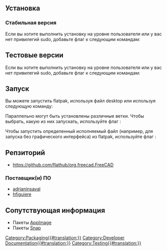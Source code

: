 <languages/>
{{TOCright}}

<span id="Installing"></span>
== Установка ==

<span id="Stable"></span>
=== Стабильная версия ===

Если вы хотите выполнить установку на уровне пользователя или у вас нет привилегий sudo, добавьте флаг {{incode|--user}} к следующим командам:

{{code|lang=bash|code=
# add flathub repo just to be sure as it might not be enabled if it is your first time using flatpak
flatpak remote-add --if-not-exists flathub https://flathub.org/repo/flathub.flatpakrepo
flatpak install flathub org.freecad.FreeCAD
}}

<span id="Development_versions"></span>
== Тестовые версии ==

Если вы хотите выполнить установку на уровне пользователя или у вас нет привилегий sudo, добавьте флаг {{incode|--user}} к следующим командам:

{{code|lang=bash|code=
# flathub-beta repo is not enabled by default
flatpak remote-add --if-not-exists flathub-beta https://flathub.org/beta-repo/flathub-beta.flatpakrepo
flatpak install flathub-beta org.freecad.FreeCAD
}}

<span id="Running"></span>
== Запуск ==

Вы можете запустить flatpak, используя файл desktop или используя следующую команду:

{{code|lang=bash|code=
flatpak run org.freecad.FreeCAD
}}

Параллельно могут быть установлены различные ветки. Чтобы выбрать, какую из них запускать, используйте флаг {{incode|--branch}}:

{{code|lang=bash|code=
flatpak run --branch=beta org.freecad.FreeCAD
}}

Чтобы запустить определенный исполняемый файл (например, {{incode|FreeCADCmd}} для запуска без графического интерфейса) из flatpak, используйте флаг {{incode|--command}}:

{{code|lang=bash|code=
flatpak run --command=FreeCADCmd org.freecad.FreeCAD
}}

<span id="Repository"></span>
== Репзиторий ==

* https://github.com/flathub/org.freecad.FreeCAD

<span id="Maintainer(s)"></span>
=== Поставщик(и) ПО ===

* [https://github.com/adrianinsaval adrianinsaval]
* [https://github.com/hfiguiere hfiguiere]

<span id="Related"></span>
== Сопутствующая информация ==

* Пакеты [[AppImage|AppImage]] 
* Пакеты [[Snap|Snap]]


[[Category:Packaging{{#translation:}}]]
[[Category:Developer Documentation{{#translation:}}]]
[[Category:Testing{{#translation:}}]]